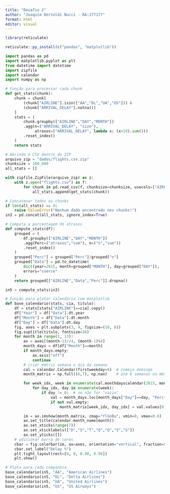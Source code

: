 ---
title: "Desafio 2"
author: "Joaquim Bertoldi Nucci - RA:277177"
format: html
editor: visual
---

```{r}
library(reticulate)

reticulate::py_install(c("pandas", "matplotlib"))
```

```{python}
import pandas as pd
import matplotlib.pyplot as plt
from datetime import datetime
import zipfile
import calendar
import numpy as np
```

```{python}
# Função para processar cada chunk
def get_stats(chunk):
    chunk = chunk[
        (chunk["AIRLINE"].isin(["AA","DL","UA","US"])) &
        (chunk["ARRIVAL_DELAY"].notna())
    ]
    stats = (
        chunk.groupby(["AIRLINE","DAY","MONTH"])
        .agg(n=("ARRIVAL_DELAY", "size"),
             atrasos=("ARRIVAL_DELAY", lambda x: (x>10).sum()))
        .reset_index()
    )
    return stats

# Abrindo o CSV dentro do ZIP
arquivo_zip = "dados/flights.csv.zip"
chunksize = 100_000
all_stats = []

with zipfile.ZipFile(arquivo_zip) as z:
    with z.open("flights.csv") as f:
        for chunk in pd.read_csv(f, chunksize=chunksize, usecols=["AIRLINE","DAY","MONTH","ARRIVAL_DELAY"]):
            all_stats.append(get_stats(chunk))

# Concatenar todos os chunks
if len(all_stats) == 0:
    raise ValueError("Nenhum dado encontrado nos chunks!")
in3 = pd.concat(all_stats, ignore_index=True)

# Computa a porcentagem de atrasos
def compute_stats(df):
    grouped = (
        df.groupby(["AIRLINE","DAY","MONTH"])
        .agg(Perc=("atrasos","sum"), n=("n","sum"))
        .reset_index()
    )
    grouped["Perc"] = grouped["Perc"]/grouped["n"]
    grouped["Data"] = pd.to_datetime(
        dict(year=2015, month=grouped["MONTH"], day=grouped["DAY"]),
        errors="coerce"
    )
    return grouped[["AIRLINE","Data","Perc"]].dropna()

in5 = compute_stats(in3)

# Função para plotar calendário com matplotlib
def base_calendario(stats, cia, titulo):
    df = stats[stats["AIRLINE"]==cia].copy()
    df["Year"] = df["Data"].dt.year
    df["Month"] = df["Data"].dt.month
    df["Day"] = df["Data"].dt.day
    fig, axes = plt.subplots(3, 4, figsize=(10, 6))
    fig.suptitle(titulo, fontsize=16)
    for month in range(1, 13):
        ax = axes[(month-1)//4, (month-1)%4]
        month_days = df[df["Month"]==month]
        if month_days.empty:
            ax.axis("off")
            continue
        # criar matriz semana x dia da semana
        cal = calendar.Calendar(firstweekday=6)  # começa domingo
        month_matrix = np.full((6,7), np.nan)    # até 6 semanas no mês

        for week_idx, week in enumerate(cal.monthdayscalendar(2015, month)):
            for day_idx, day in enumerate(week):
                if day != 0:  # se não for "vazio"
                    val = month_days.loc[month_days["Day"]==day, "Perc"]
                    if not val.empty:
                        month_matrix[week_idx, day_idx] = val.values[0]

        im = ax.imshow(month_matrix, cmap="YlGnBu", vmin=0, vmax=0.6)
        ax.set_title(calendar.month_name[month])
        ax.set_xticks(range(7))
        ax.set_xticklabels(["D","S","T","Q","Q","S","S"])
        ax.set_yticks([])
    # adicionar barra de cores
    cbar = fig.colorbar(im, ax=axes, orientation="vertical", fraction=0.02, pad=0.04)
    cbar.set_label("Delay %")
    plt.tight_layout(rect=[0, 0, 0.80, 0.96])
    plt.show()

# Plota para cada companhia
base_calendario(in5, "AA", "American Airlines")
base_calendario(in5, "DL", "Delta Airlines")
base_calendario(in5, "UA", "United Airlines")
base_calendario(in5, "US", "US Airways")
```
